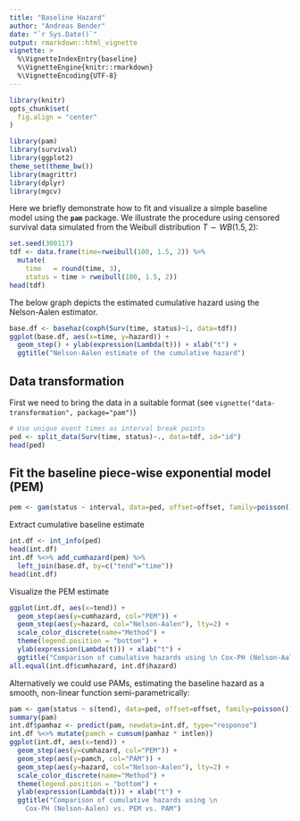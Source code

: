 ```yaml
---
title: "Baseline Hazard"
author: "Andreas Bender"
date: "`r Sys.Date()`"
output: rmarkdown::html_vignette
vignette: >
  %\VignetteIndexEntry{baseline}
  %\VignetteEngine{knitr::rmarkdown}
  %\VignetteEncoding{UTF-8}
---
```


```r
library(knitr)
opts_chunk$set(
  fig.align = "center"
)
```


```r
library(pam)
library(survival)
library(ggplot2)
theme_set(theme_bw())
library(magrittr)
library(dplyr)
library(mgcv)
```


Here we briefly demonstrate how to fit and visualize a simple 
baseline model using the **`pam`** package. 
We illustrate the procedure using censored survival data simulated from the Weibull 
distribution $T \sim WB(1.5, 2)$: 

```r
set.seed(300117)
tdf <- data.frame(time=rweibull(100, 1.5, 2)) %>% 
  mutate(
    time   = round(time, 3),
    status = time > rweibull(100, 1.5, 2))
head(tdf)
```

The below graph depicts the estimated cumulative hazard using the 
Nelson-Aalen estimator.

```r
base.df <- basehaz(coxph(Surv(time, status)~1, data=tdf))
ggplot(base.df, aes(x=time, y=hazard)) + 
  geom_step() + ylab(expression(Lambda(t))) + xlab("t") + 
  ggtitle("Nelson-Aalen estimate of the cumulative hazard")
```


## Data transformation 
First we need to bring the data in a suitable format 
  (see `vignette("data-transformation", package="pam")`)

```r
# Use unique event times as interval break points
ped <- split_data(Surv(time, status)~., data=tdf, id="id")
head(ped)
```

## Fit the baseline piece-wise exponential model (PEM)
```r
pem <- gam(status ~ interval, data=ped, offset=offset, family=poisson())
```

Extract cumulative baseline estimate

```r
int.df <- int_info(ped)
head(int.df)
int.df %<>% add_cumhazard(pem) %>% 
  left_join(base.df, by=c("tend"="time"))
head(int.df)
```

Visualize the PEM estimate

```r
ggplot(int.df, aes(x=tend)) + 
  geom_step(aes(y=cumhazard, col="PEM")) + 
  geom_step(aes(y=hazard, col="Nelson-Aalen"), lty=2) + 
  scale_color_discrete(name="Method") + 
  theme(legend.position = "bottom") + 
  ylab(expression(Lambda(t))) + xlab("t") + 
  ggtitle("Comparison of cumulative hazards using \n Cox-PH (Nelson-Aalen) vs. PEM")
all.equal(int.df$cumhazard, int.df$hazard)
```


Alternatively we could use PAMs, estimating the baseline hazard as a smooth, 
non-linear function semi-parametrically: 

```r
pam <- gam(status ~ s(tend), data=ped, offset=offset, family=poisson())
summary(pam)
int.df$pamhaz <- predict(pam, newdata=int.df, type="response")
int.df %<>% mutate(pamch = cumsum(pamhaz * intlen))
ggplot(int.df, aes(x=tend)) + 
  geom_step(aes(y=cumhazard, col="PEM")) + 
  geom_step(aes(y=pamch, col="PAM")) +
  geom_step(aes(y=hazard, col="Nelson-Aalen"), lty=2) + 
  scale_color_discrete(name="Method") + 
  theme(legend.position = "bottom") + 
  ylab(expression(Lambda(t))) + xlab("t") + 
  ggtitle("Comparison of cumulative hazards using \n 
    Cox-PH (Nelson-Aalen) vs. PEM vs. PAM")
```
